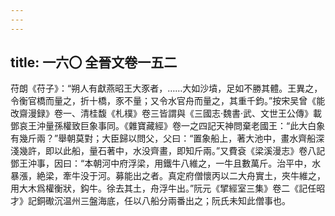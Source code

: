 ```yaml
---
---
---
```

title: 一六〇 全晉文卷一五二
---




苻朗《苻子》：“朔人有獻燕昭王大豕者，……大如沙墳，足如不勝其體。王異之，令衡官橋而量之，折十橋，豕不量；又令水官舟而量之，其重千鈞。”按宋吴曾《能改齋漫録》卷一、清桂馥《札樸》卷三皆謂與《三國志·魏書·武、文世王公傳》載鄧哀王沖量孫權致巨象事同。《雜寶藏經》卷一之四記天神問棄老國王：“此大白象有幾斤兩？”舉朝莫對；大臣歸以問父，父曰：“置象船上，著大池中，畫水齊船深淺幾許，即以此船，量石著中，水没齊畫，即知斤兩。”又費袞《梁溪漫志》卷八記鄧王沖事，因曰：“本朝河中府浮梁，用鐵牛八維之，一牛且數萬斤。治平中，水暴漲，絶梁，牽牛没于河。募能出之者。真定府僧懷丙以二大舟實土，夾牛維之，用大木爲權衡狀，鈎牛。徐去其土，舟浮牛出。”阮元《揅經室三集》卷二《記任昭才》記銅礮沉温州三盤海底，任以八船分兩番出之；阮氏未知此僧事也。